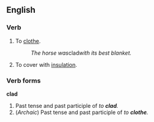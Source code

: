 ==English==

===Verb===
{{en-infl-irreg|clad|clads|cladding|clad|clad}}
# To [[clothe]].
#:''The horse was ''clad'' with its best blanket.''
# To cover with [[insulation]].

===Verb forms===
'''clad'''
# Past tense and past participle of ''to '''clad'''.''
# (''Archaic'') Past tense and past participle of ''to '''clothe'''.''